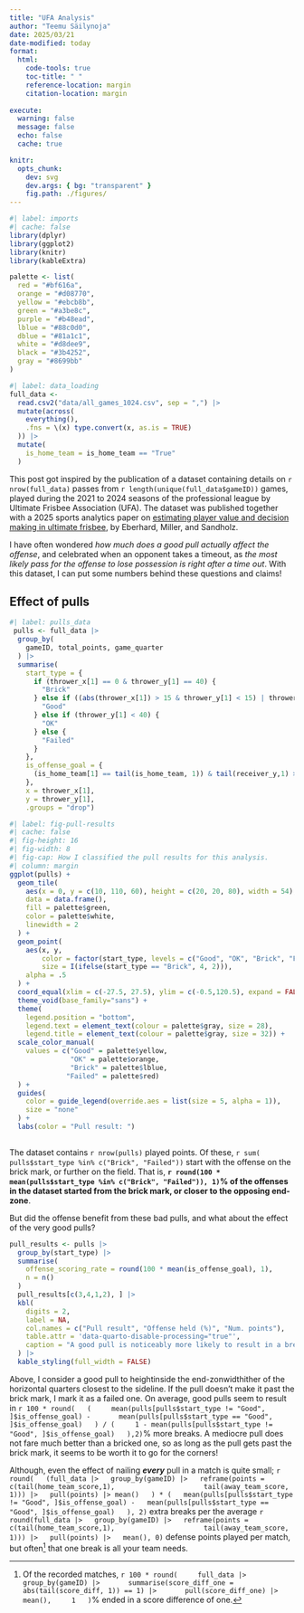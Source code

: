 ```yaml
---
title: "UFA Analysis"
author: "Teemu Säilynoja"
date: 2025/03/21
date-modified: today
format:
  html:
    code-tools: true
    toc-title: " "
    reference-location: margin
    citation-location: margin
    
execute:
  warning: false
  message: false
  echo: false
  cache: true

knitr:
  opts_chunk:
    dev: svg
    dev.args: { bg: "transparent" }
    fig.path: ./figures/
---
```


```r
#| label: imports
#| cache: false
library(dplyr)
library(ggplot2)
library(knitr)
library(kableExtra)

palette <- list(
  red = "#bf616a",
  orange = "#d08770",
  yellow = "#ebcb8b",
  green = "#a3be8c",
  purple = "#b48ead",
  lblue = "#88c0d0",
  dblue = "#81a1c1",
  white = "#d8dee9",
  black = "#3b4252",
  gray = "#8699bb"
)
```

```r
#| label: data_loading
full_data <-
  read.csv2("data/all_games_1024.csv", sep = ",") |>
  mutate(across(
    everything(),
    .fns = \(x) type.convert(x, as.is = TRUE)
  )) |>
  mutate(
    is_home_team = is_home_team == "True"
  )

```

This post got inspired by the publication of a dataset containing details on
`r nrow(full_data)` passes from `r length(unique(full_data$gameID))` games,
played during the 2021 to 2024 seasons of the professional league by Ultimate
Frisbee Association (UFA). The dataset was published together with a 2025 sports
analytics paper on [estimating player value and decision making in ultimate
frisbee](https://www.sloansportsconference.com/research-papers/a-machine-learnin
g-approach-to-throw-value-estimation-in-professional-ultimate-frisbee), by
Eberhard, Miller, and Sandholz.

I have often wondered *how much does a good pull actually affect the offense*,
and celebrated when an opponent takes a timeout, as *the most likely pass for
the offense to lose possession is right after a time out*. With this dataset, I
can put some numbers behind these questions and claims!


## Effect of pulls
```r
#| label: pulls_data
 pulls <- full_data |>
  group_by(
    gameID, total_points, game_quarter
  ) |>
  summarise(
    start_type = {
      if (thrower_x[1] == 0 & thrower_y[1] == 40) {
        "Brick"
      } else if ((abs(thrower_x[1]) > 15 & thrower_y[1] < 15) | thrower_y[1] < 7) {
        "Good"
      } else if (thrower_y[1] < 40) {
        "OK"
      } else {
        "Failed"
      }
    },
    is_offense_goal = {
      (is_home_team[1] == tail(is_home_team, 1)) & tail(receiver_y,1) > 100
    },
    x = thrower_x[1],
    y = thrower_y[1],
    .groups = "drop")
```

```r
#| label: fig-pull-results
#| cache: false
#| fig-height: 16
#| fig-width: 8
#| fig-cap: How I classified the pull results for this analysis.
#| column: margin
ggplot(pulls) +
  geom_tile(
    aes(x = 0, y = c(10, 110, 60), height = c(20, 20, 80), width = 54),
    data = data.frame(),
    fill = palette$green,
    color = palette$white,
    linewidth = 2
  ) +
  geom_point(
    aes(x, y,
        color = factor(start_type, levels = c("Good", "OK", "Brick", "Failed")),
        size = I(ifelse(start_type == "Brick", 4, 2))),
    alpha = .5
  ) +
  coord_equal(xlim = c(-27.5, 27.5), ylim = c(-0.5,120.5), expand = FALSE) +
  theme_void(base_family="sans") +
  theme(
    legend.position = "bottom",
    legend.text = element_text(colour = palette$gray, size = 28),
    legend.title = element_text(colour = palette$gray, size = 32)) +
  scale_color_manual(
    values = c("Good" = palette$yellow,
               "OK" = palette$orange,
               "Brick" = palette$lblue,
              "Failed" = palette$red)
  ) +
  guides(
    color = guide_legend(override.aes = list(size = 5, alpha = 1)),
    size = "none"
  ) +
  labs(color = "Pull result: ")
  
```

The dataset contains `r nrow(pulls)` played points. Of these, `r sum(
pulls$start_type %in% c("Brick", "Failed"))` start with the offense
on the brick mark, or further on the field. That is, **`r round(100 *
mean(pulls$start_type %in% c("Brick", "Failed")), 1)`% of the offenses in the
dataset started from the brick mark, or closer to the opposing end-zone**.

But did the offense benefit from these bad pulls, and what about the effect of
the very good pulls?

```r
pull_results <- pulls |>
  group_by(start_type) |>
  summarise(
    offense_scoring_rate = round(100 * mean(is_offense_goal), 1),
    n = n()
  )
  pull_results[c(3,4,1,2), ] |>
  kbl(
    digits = 2,
    label = NA,
    col.names = c("Pull result", "Offense held (%)", "Num. points"),
    table.attr = 'data-quarto-disable-processing="true"',
    caption = "A good pull is noticeably more likely to result in a break."
  ) |>
  kable_styling(full_width = FALSE)
```

Above, I consider a good pull to heightinside the end-zonwidthither of the
horizontal quarters closest to the sideline. If the pull doesn't make it past
the brick mark, I mark it as a failed one. On average, good pulls seem to result
in
`r 100 * round(
  (
    mean(pulls[pulls$start_type != "Good", ]$is_offense_goal) -
      mean(pulls[pulls$start_type == "Good", ]$is_offense_goal)
  ) / (
    1 - mean(pulls[pulls$start_type != "Good", ]$is_offense_goal)
  ),2)`%
more breaks. A mediocre pull does not fare much better than a bricked one, so
as long as the pull gets past the brick mark, it seems to be worth it to go for
the corners!

Although, even the effect of nailing ***every*** pull in a match is quite small;
`r round(
  (full_data |>
  group_by(gameID) |>
  reframe(points = c(tail(home_team_score,1),
                     tail(away_team_score, 1))) |>
  pull(points) |> mean()
  ) * (
  mean(pulls[pulls$start_type != "Good", ]$is_offense_goal) -
  mean(pulls[pulls$start_type == "Good", ]$is_offense_goal)
  ), 2)
  `
  extra breaks per the average
  `r round(full_data |>
  group_by(gameID) |>
  reframe(points = c(tail(home_team_score,1),
                     tail(away_team_score, 1))) |>
  pull(points) |>
  mean(), 0)`
 defense points played per match, but often^[Of the recorded matches,
  `r 100 * round(
    full_data |>
      group_by(gameID) |>
      summarise(score_diff_one = abs(tail(score_diff, 1)) == 1) |>
      pull(score_diff_one) |>
      mean(),
    1
  )`% ended in a score difference of one.] that one break is all your team needs.

